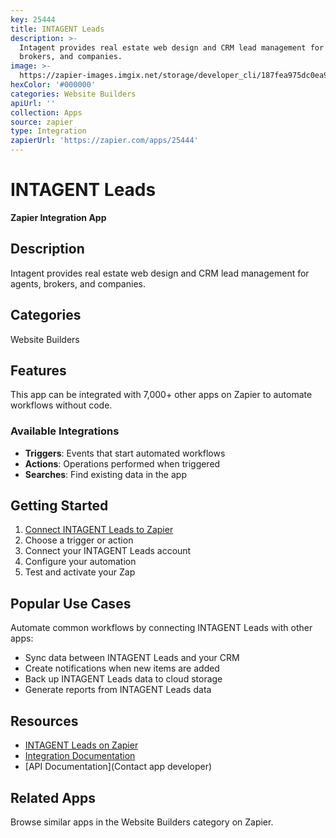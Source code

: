 ```yaml
---
key: 25444
title: INTAGENT Leads
description: >-
  Intagent provides real estate web design and CRM lead management for agents,
  brokers, and companies.
image: >-
  https://zapier-images.imgix.net/storage/developer_cli/187fea975dc0ea9d3a7082903b192d58.png?auto=format%2Ccompress&ixlib=python-3.0.0&q=50
hexColor: '#000000'
categories: Website Builders
apiUrl: ''
collection: Apps
source: zapier
type: Integration
zapierUrl: 'https://zapier.com/apps/25444'
---
```

# INTAGENT Leads

**Zapier Integration App**

## Description

Intagent provides real estate web design and CRM lead management for agents, brokers, and companies.

## Categories

Website Builders

## Features

This app can be integrated with 7,000+ other apps on Zapier to automate workflows without code.

### Available Integrations

- **Triggers**: Events that start automated workflows
- **Actions**: Operations performed when triggered
- **Searches**: Find existing data in the app

## Getting Started

1. [Connect INTAGENT Leads to Zapier](https://zapier.com/apps/25444)
2. Choose a trigger or action
3. Connect your INTAGENT Leads account
4. Configure your automation
5. Test and activate your Zap

## Popular Use Cases

Automate common workflows by connecting INTAGENT Leads with other apps:

- Sync data between INTAGENT Leads and your CRM
- Create notifications when new items are added
- Back up INTAGENT Leads data to cloud storage
- Generate reports from INTAGENT Leads data

## Resources

- [INTAGENT Leads on Zapier](https://zapier.com/apps/25444)
- [Integration Documentation](https://zapier.com/apps/25444/integrations)
- [API Documentation](Contact app developer)

## Related Apps

Browse similar apps in the Website Builders category on Zapier.
